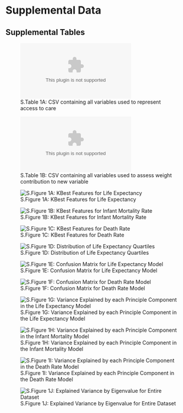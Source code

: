 # Supplemental Data

## Supplemental Tables

![S.Table 1A: CSV containing all variables used to represent access to care](./Figures/access_to_care_total.csv)

![S.Table 1B: CSV containing all variables used to assess weight contribution to new variable](./Figures/all_columns_list.csv)

![S.Figure 1A: KBest Features for Life Expectancy](./Figures/kbest_life_exp.png)

![S.Figure 1B: KBest Features for Infant Mortality Rate](./Figures/kbest_inf_mor.png)

![S.Figure 1C: KBest Features for Death Rate](./Figures/kbest_mortality.png)

![S.Figure 1D: Distribution of Life Expectancy Quartiles](./Figures/life_expectancy_bins.png)

![S.Figure 1E: Confusion Matrix for Life Expectancy Model](./Figures/conf_matrix_life_exp.png)

![S.Figure 1F: Confusion Matrix for Death Rate Model](./Figures/conf_matrix_mortality.png)

![S.Figure 1G: Variance Explained by each Principle Component in the Life Expectancy Model](./Figures/variance_life_exp.png)

![S.Figure 1H: Variance Explained by each Principle Component in the Infant Mortality Model](./Figures/variance_inf_mor.png)

![S.Figure 1I: Variance Explained by each Principle Component in the Death Rate Model](./Figures/variance_mortality.png)

![S.Figure 1J: Explained Variance by Eigenvalue for Entire Dataset](./Figures/total_eigenvalue.png)